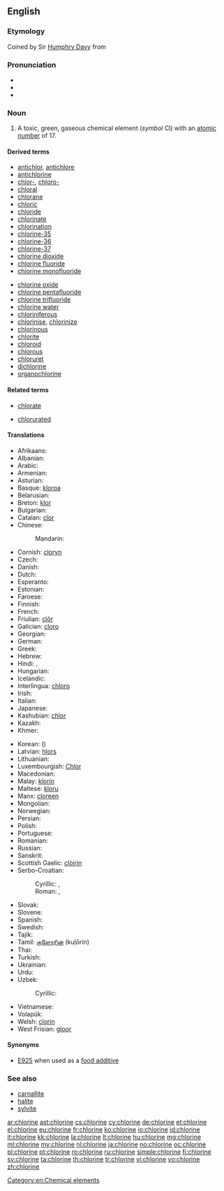 ==English==

{{elements|Cl|sulfur|S|argon|Ar}}

===Etymology===
Coined by Sir [[w:Humphry Davy|Humphry Davy]] from {{etyl|grc|en}} {{term|χλωρός||pale green|tr=khlōros|lang=grc|sc=polytonic}}

===Pronunciation===
* {{audio|en-us-chlorine.ogg|Audio (US)}}
* {{IPA|/ˈklɔriːn/}}
* {{rhymes|ɔːrɪn}}

===Noun===
{{en-noun|-}}
{{wikipedia}}

# A toxic, green, gaseous chemical element (''symbol'' Cl) with an [[atomic number]] of 17.

====Derived terms====
{{der-top}}
* [[antichlor]], [[antichlore]]
* [[antichlorine]]
* [[chlor-]], [[chloro-]]
* [[chloral]]
* [[chlorane]]
* [[chloric]]
* [[chloride]]
* [[chlorinate]]
* [[chlorination]]
* [[chlorine-35]]
* [[chlorine-36]]
* [[chlorine-37]]
* [[chlorine dioxide]]
* [[chlorine fluoride]]
* [[chlorine monofluoride]]
{{der-mid}}
* [[chlorine oxide]]
* [[chlorine pentafluoride]]
* [[chlorine trifluoride]]
* [[chlorine water]]
* [[chloriniferous]]
* [[chlorinise]], [[chlorinize]]
* [[chlorinous]]
* [[chlorite]]
* [[chloroid]]
* [[chlorous]]
* [[chloruret]]
* [[dichlorine]]
* [[organochlorine]]
{{der-bottom}}

====Related terms====
{{rel-top}}
* [[chlorate]]
{{rel-mid}}
* [[chlorurated]]
{{rel-bottom}}

====Translations====
{{trans-top|chemical element}}
* Afrikaans: {{t-|af|chloor}}
* Albanian: {{t-|sq|hlor}}
* Arabic: {{t-|ar|كلور|tr=kulūr|m}}
* Armenian: {{t-|hy|քլոր|tr=kʿlor}}
* Asturian: {{t+|ast|cloru|m}}
* Basque: [[kloroa]]
* Belarusian: {{t-|be|хлор|m|tr=xlor}}
* Breton: [[klor]] {{m}}
* Bulgarian: {{t-|bg|хлор|m|tr=hlor}}
* Catalan: [[clor]]
* Chinese:
*: Mandarin: {{t|cmn|氯|tr=lǜ|sc=Hani}}
* Cornish: [[cloryn]]
* Czech: {{t+|cs|chlór|m}}
* Danish: {{t-|da|klor}}
* Dutch: {{t+|nl|chloor|m}}
* Esperanto: {{t+|eo|kloro}}
* Estonian: {{t-|et|kloor}}
* Faroese: {{t-|fo|klor}}
* Finnish: {{t+|fi|kloori}}
* French: {{t+|fr|chlore|m}}
* Friulian: [[clôr]]
* Galician: [[cloro]]
* Georgian: {{t-|ka|ქლორი|tr=k'lori|sc=Geor}}
* German: {{t+|de|Chlor|n}}
* Greek: {{t+|el|χλώριο|n|tr=chlório}}
* Hebrew: {{t+|he|כלור|m|tr=klor}}
* Hindi: {{t-|hi|नीरजी|tr=nīrajī|sc=Deva}}, {{t-|hi|क्लोरीन|tr=klorīn|sc=Deva}}
* Hungarian: {{t+|hu|klór}}
* Icelandic: {{t+|is|klór}}
* Interlingua: [[chloro]]
* Irish: {{t+|ga|clóirín}}
* Italian: {{t+|it|cloro|m}}
* Japanese: {{t+|ja|塩素|tr=えんそ, enso}}
* Kashubian: [[chlor]]
* Kazakh: {{t-|kk|хлор|tr=khlor|sc=Cyrl}}
* Khmer: {{t-|km|ក្លរ|tr=klɔɔ|sc=Khmr}}
{{trans-mid}}
* Korean: {{t+|ko|염소|tr=yeomso|sc=Hang}} ({{t+|ko|鹽素|sc=Hang}})
* Latvian: [[hlors]]
* Lithuanian: {{t+|lt|chloras}}
* Luxembourgish: [[Chlor]]
* Macedonian: {{t-|mk|хлор|m|tr=hlor}}
* Malay: [[klorin]]
* Maltese: [[kloru]]
* Manx: [[cloreen]]
* Mongolian: {{t-|mn|хлор|tr=khlor|sc=Cyrl}}
* Norwegian: {{t+|no|klor}}
* Persian: {{t+|fa|کلر|tr=kolor}}
* Polish: {{t+|pl|chlor|m}}
* Portuguese: {{t+|pt|cloro|m}}
* Romanian: {{t+|ro|clor|n}}
* Russian: {{t+|ru|хлор|m|tr=xlor}}
* Sanskrit: {{t-|sa|नीरजी|tr=neerajee|sc=Deva}}
* Scottish Gaelic: [[clòirin]]
* Serbo-Croatian:
*: Cyrillic: {{t-|sh|хлор|m|sc=Cyrl}}, {{t-|sh|клор|sc=Cyrl}}
*: Roman: {{t-|sh|hlor|m}}, {{t-|sh|klor}}
* Slovak: {{t-|sk|chlór}}
* Slovene: {{t+|sl|klor}}
* Spanish: {{t+|es|cloro|m}}
* Swedish: {{t+|sv|klor|n}}
* Tajik: {{t-|tg|хлор|tr=xlor}}
* Tamil: [[குளோரின்]] (kuļōrin)
* Thai: {{t-|th|คลอรีน|tr=klor-reen|sc=Thai}}
* Turkish: {{t+|tr|klor}}
* Ukrainian: {{t-|uk|хлор|m|tr=xlor}}
* Urdu: {{t-|ur|کلورین|tr=klorīn|sc=ur-Arab}}
* Uzbek: {{t-|uz|hlor|tr=astatin}}
*: Cyrillic: {{t-|uz|хлор|sc=Cyrl}}
* Vietnamese: {{t-|vi|clo}}
* Volapük: {{t+|vo|klorin}}
* Welsh: [[clorin]]
* West Frisian: [[gloor]]
{{trans-bottom}}

====Synonyms====
* [[E925]] when used as a [[food additive]]

===See also===
* [[carnallite]]
* [[halite]]
* [[sylvite]]

[[Category:en:Chemical elements]]

[[ar:chlorine]]
[[ast:chlorine]]
[[cs:chlorine]]
[[cy:chlorine]]
[[de:chlorine]]
[[et:chlorine]]
[[el:chlorine]]
[[eu:chlorine]]
[[fr:chlorine]]
[[ko:chlorine]]
[[io:chlorine]]
[[id:chlorine]]
[[it:chlorine]]
[[kk:chlorine]]
[[la:chlorine]]
[[lt:chlorine]]
[[hu:chlorine]]
[[mg:chlorine]]
[[ml:chlorine]]
[[my:chlorine]]
[[nl:chlorine]]
[[ja:chlorine]]
[[no:chlorine]]
[[oc:chlorine]]
[[pl:chlorine]]
[[pt:chlorine]]
[[ro:chlorine]]
[[ru:chlorine]]
[[simple:chlorine]]
[[fi:chlorine]]
[[sv:chlorine]]
[[ta:chlorine]]
[[th:chlorine]]
[[tr:chlorine]]
[[vi:chlorine]]
[[vo:chlorine]]
[[zh:chlorine]]